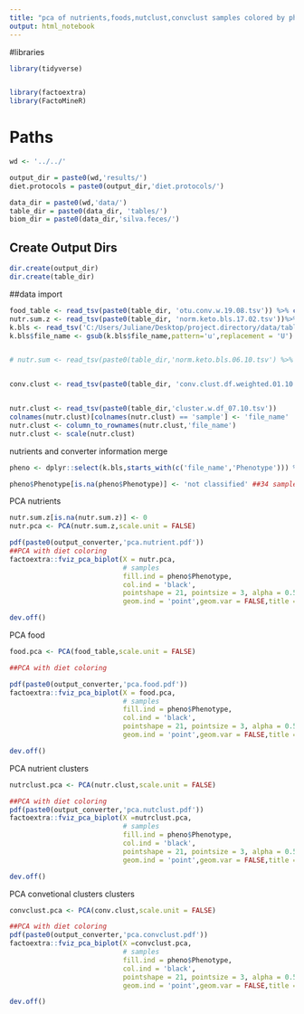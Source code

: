 ```yaml
---
title: "pca of nutrients,foods,nutclust,convclust samples colored by phenotype"
output: html_notebook
---
```

#libraries
```r
library(tidyverse)


library(factoextra)
library(FactoMineR)
```

# Paths
```r
wd <- '../../' 

output_dir = paste0(wd,'results/')
diet.protocols = paste0(output_dir,'diet.protocols/')

data_dir = paste0(wd,'data/')
table_dir = paste0(data_dir, 'tables/')
biom_dir = paste0(data_dir,'silva.feces/')
```

## Create Output Dirs
```r
dir.create(output_dir)
dir.create(table_dir)
```

##data import
```r
food_table <- read_tsv(paste0(table_dir, 'otu.conv.w.19.08.tsv')) %>% column_to_rownames(.,'file_name')##food level
nutr.sum.z <- read_tsv(paste0(table_dir, 'norm.keto.bls.17.02.tsv'))%>% column_to_rownames(.,'file_name')##nutrient level
k.bls <- read_tsv('C:/Users/Juliane/Desktop/project.directory/data/tables/ k.bls_08.10.tsv')##converter phenotypes
k.bls$file_name <- gsub(k.bls$file_name,pattern='u',replacement = 'U') %>% gsub(pattern = '_',replacement = '.')


# nutr.sum <- read_tsv(paste0(table_dir,'norm.keto.bls.06.10.tsv') %>% column_to_rownames(.,'file_name'))


conv.clust <- read_tsv(paste0(table_dir, 'conv.clust.df.weighted.01.10.tsv')) %>% column_to_rownames(.,'file_name') %>% scale(.)


nutr.clust <- read_tsv(paste0(table_dir,'cluster.w.df_07.10.tsv')) 
colnames(nutr.clust)[colnames(nutr.clust) == 'sample'] <- 'file_name'
nutr.clust <- column_to_rownames(nutr.clust,'file_name')
nutr.clust <- scale(nutr.clust)
```
nutrients and converter information merge
```r

pheno <- dplyr::select(k.bls,starts_with(c('file_name','Phenotype'))) %>% distinct(.) %>% column_to_rownames(.,'file_name')

pheno$Phenotype[is.na(pheno$Phenotype)] <- 'not classified' ##34 sample in U2 is NA and in U1 not classified


```

PCA nutrients
```r
nutr.sum.z[is.na(nutr.sum.z)] <- 0
nutr.pca <- PCA(nutr.sum.z,scale.unit = FALSE)

pdf(paste0(output_converter,'pca.nutrient.pdf'))
##PCA with diet coloring
factoextra::fviz_pca_biplot(X = nutr.pca, 
                            # samples
                            fill.ind = pheno$Phenotype,
                            col.ind = 'black',
                            pointshape = 21, pointsize = 3, alpha = 0.5,
                            geom.ind = 'point',geom.var = FALSE,title = 'PCA nutrients',label = 'none',invisible = c("ind.sup", "quali", "var", "quanti.sup"))

dev.off()
```
PCA food
```r
food.pca <- PCA(food_table,scale.unit = FALSE)

##PCA with diet coloring

pdf(paste0(output_converter,'pca.food.pdf'))
factoextra::fviz_pca_biplot(X = food.pca, 
                            # samples
                            fill.ind = pheno$Phenotype,
                            col.ind = 'black',
                            pointshape = 21, pointsize = 3, alpha = 0.5,
                            geom.ind = 'point',geom.var = FALSE,title = 'PCA foods',label = 'none',invisible = c("ind.sup", "quali", "var", "quanti.sup")) 

dev.off()
```
PCA nutrient clusters
```r
nutrclust.pca <- PCA(nutr.clust,scale.unit = FALSE)

##PCA with diet coloring
pdf(paste0(output_converter,'pca.nutclust.pdf'))
factoextra::fviz_pca_biplot(X =nutrclust.pca, 
                            # samples
                            fill.ind = pheno$Phenotype,
                            col.ind = 'black',
                            pointshape = 21, pointsize = 3, alpha = 0.5,
                            geom.ind = 'point',geom.var = FALSE,title = 'PCA nutrient clusters',label = 'none',invisible = c("ind.sup", "quali", "var", "quanti.sup"),legend = 'none')

dev.off()
```


PCA convetional clusters clusters
```r
convclust.pca <- PCA(conv.clust,scale.unit = FALSE)

##PCA with diet coloring
pdf(paste0(output_converter,'pca.convclust.pdf'))
factoextra::fviz_pca_biplot(X =convclust.pca, 
                            # samples
                            fill.ind = pheno$Phenotype,
                            col.ind = 'black',
                            pointshape = 21, pointsize = 3, alpha = 0.5,
                            geom.ind = 'point',geom.var = FALSE,title = 'PCA convetional clusters',label = 'none',invisible = c("ind.sup", "quali", "var", "quanti.sup"),legend = 'none') 

dev.off()
```